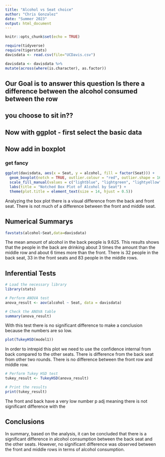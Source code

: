 ```yaml
---
title: "Alcohol vs Seat choice"
author: "Chris Gonzalez"
date: "Summer 2023"
output: html_document
---
```


```r
knitr::opts_chunk$set(echo = TRUE)
```

```r
require(tidyverse)
require(tigerstats)
davisdata <- read.csv(file="UCDavis.csv")
```

```r
davisdata <- davisdata %>%
mutate(across(where(is.character), as.factor))
```


## Our Goal is to answer this question Is there a difference between the alcohol consumed between the row
## you choose to sit in??

## Now with ggplot - first select the basic data



## Now add in boxplot

  
  
### get fancy  

```r
ggplot(davisdata, aes(x = Seat, y = alcohol, fill = factor(Seat))) +
  geom_boxplot(notch = TRUE, outlier.colour = "red", outlier.shape = 16) +
  scale_fill_manual(values = c("lightblue", "lightgreen", "lightyellow")) +
  labs(title = "Notched Box Plot of Alcohol by Seat") +
  theme(plot.title = element_text(size = 14, hjust = 0.5))

```

Analyzing the box plot there is a visual difference from the back and front seat. There is not much of a difference between the front and middle seat.



## Numerical Summarys 

```r
favstats(alcohol~Seat,data=davisdata)
```
The mean amount of alcohol in the back people is 9.625. This results shows that the people in the back are drinking about 3 times the amount than the middle row and about 6 times more than the front. There is 32 people in the back seat, 33 in the front seats and 83 people in the middle rows.  

## Inferential Tests

```r
# Load the necessary library
library(stats)

# Perform ANOVA test
anova_result <- aov(alcohol ~ Seat, data = davisdata)

# Check the ANOVA table
summary(anova_result)

```
With this test there is no significant difference to make a conclusion because the numbers are so low. 


```r
plot(TukeyHSD(model1))
```
In order to intrepid this plot we need to use the confidence internal from back compared to the other seats. There is difference from the back seat from other two rounds. There is no difference between the front row and middle row. 




```r
# Perform Tukey HSD test
tukey_result <- TukeyHSD(anova_result)

# Print the results
print(tukey_result)


```

The front and back have a very low number p adj meaning there is not significant difference with the


## Conclusions

In summary, based on the analysis, it can be concluded that there is a significant difference in alcohol consumption between the back seat and the other seats. However, no significant difference was observed between the front and middle rows in terms of alcohol consumption.






